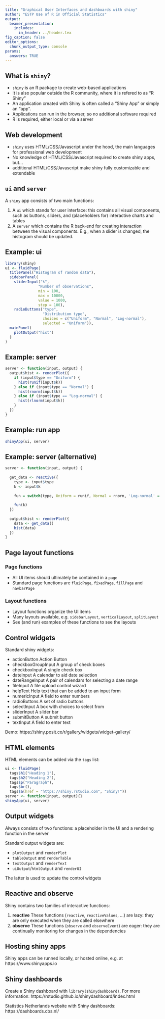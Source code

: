```yaml
---
title: "Graphical User Interfaces and dashboards with shiny"
author: "ESTP Use of R in Official Statistics"
output:
  beamer_presentation:
    includes:
      in_header: ../header.tex
fig_caption: false
editor_options: 
  chunk_output_type: console
params: 
  answers: TRUE
---
```


## What is `shiny`?

- `shiny` is an R package to create web-based applications
- It is also popular outside the R community, where it is refered to as "R Shiny"
- An application created with Shiny is often called a "Shiny App" or simply an "app".
- Applications can run in the browser, so no additional software required
- R is required, either local or via a server

## Web development

- `shiny` uses HTML/CSS/Javascript under the hood, the main languages for professional web development
- No knowledge of HTML/CSS/Javascript required to create shiny apps, but...
- additional HTML/CSS/Javascript make shiny fully customizable and extendable

## `ui` and `server`

A `shiny` app consists of two main functions:

1. A `ui` which stands for user interface: this contains all visual components, such as buttons, sliders, and (placeholders for) interactive charts and tables
2. A `server` which contains the R back-end for creating interaction between the visual components. E.g., when a slider is changed, the histogram should be updated.

## Example: ui

\scriptsize

```r
library(shiny)
ui <- fluidPage(
  titlePanel("Histogram of random data"),
  sidebarPanel(
    sliderInput("k",
               "Number of observations",
               min = 100,
               max = 10000,
               value = 1000,
               step = 100),
    radioButtons("type",
                 "Distribution type",
                 choices = c("Uniform", "Normal", "Log-normal"),
                 selected = "Uniform")),
  mainPanel(
    plotOutput("hist")
  )
)
```

## Example: server


```r
server <- function(input, output) {
  output$hist <- renderPlot({
    if (input$type == "Uniform") {
      hist(runif(input$k))
    } else if (input$type == "Normal") {
      hist(rnorm(input$k))
    } else if (input$type == "Log-normal") {
      hist(rlnorm(input$k))
    }
  })
}
```

## Example: run app

```r
shinyApp(ui, server)
``` 


## Example: server (alternative)

```r
server <- function(input, output) {
  
  get_data <- reactive({
    type <- input$type
    k <- input$k
    
    fun = switch(type, Uniform = runif, Normal = rnorm, 'Log-normal' = rlnorm)
    
    fun(k)
  })
  
  output$hist <- renderPlot({
    data <- get_data()
    hist(data)
  })
}
```


## Page layout functions

### Page functions 
- All UI items should ultimately be contained in a `page`
- Standard page functions are `fluidPage`, `fixedPage`, `fillPage` and `navbarPage`


### Layout functions
- Layout functions organize the UI items
- Many layouts available, e.g. `sidebarLayout`, `verticalLayout`, `splitLayout`
- See (and run) examples of these functions to see the layouts


## Control widgets

Standard shiny widgets:

\scriptsize

- actionButton	Action Button
- checkboxGroupInput	A group of check boxes
- checkboxInput	A single check box
- dateInput	A calendar to aid date selection
- dateRangeInput	A pair of calendars for selecting a date range
- fileInput	A file upload control wizard
- helpText	Help text that can be added to an input form
- numericInput	A field to enter numbers
- radioButtons	A set of radio buttons
- selectInput	A box with choices to select from
- sliderInput	A slider bar
- submitButton	A submit button
- textInput	A field to enter text

Demo: https://shiny.posit.co/r/gallery/widgets/widget-gallery/


## HTML elements

HTML elements can be added via the `tags` list:

```r
ui <- fluidPage(
  tags$h1("Heading 1"),
  tags$h2("Heading 2"),
  tags$p("Paragraph"),
  tags$br(),
  tags$a(href = "https://shiny.rstudio.com", "Shiny!"))
server <- function(input, output){}
shinyApp(ui, server)
```



## Output widgets

Always consists of two functions: a placeholder in the UI and a rendering function in the server

Standard output widgets are:

- `plotOutput` and `renderPlot`
- `tableOutput` and `renderTable`
- `textOutput` and `renderText`
- `uiOutput`/`htmlOutput` and `renderUI`

The latter is used to update the control widgets


## Reactive and observe

Shiny contains two families of interactive functions:

1. **reactive** These functions (`reactive`, `reactiveValues`, ...) are lazy: they are only executed when they are called elsewhere
2. **observe** These functions (`observe` and `observeEvent`) are eager: they are continually monitoring for changes in the dependencies


## Hosting shiny apps

Shiny apps can be runned locally, or hosted online, e.g. at https://www.shinyapps.io


## Shiny dashboards

Create a Shiny dashboard with `library(shinydashboard)`. 
For more information: https://rstudio.github.io/shinydashboard/index.html

Statistics Netherlands website with Shiny dashboards: https://dashboards.cbs.nl/ 

